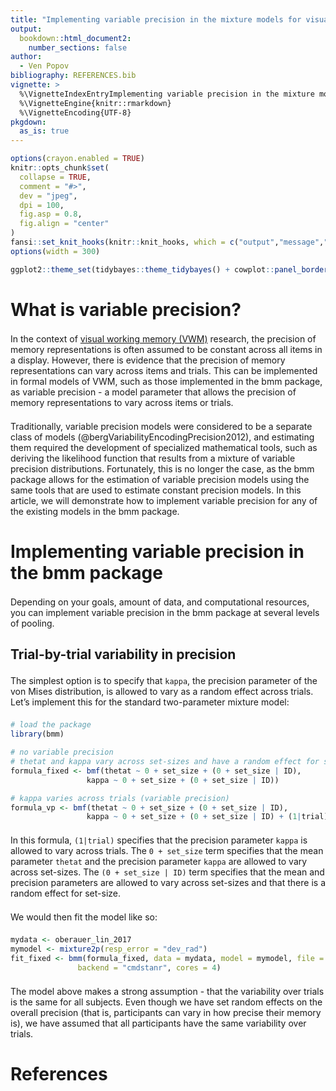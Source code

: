```yaml
---
title: "Implementing variable precision in the mixture models for visual working memory"
output: 
  bookdown::html_document2:
    number_sections: false
author:
  - Ven Popov
bibliography: REFERENCES.bib
vignette: >
  %\VignetteIndexEntryImplementing variable precision in the mixture models for visual working memory}
  %\VignetteEngine{knitr::rmarkdown}
  %\VignetteEncoding{UTF-8}
pkgdown:
  as_is: true
---
```


```{=html}
<style type="text/css">
div.main-container {
max-width: 850px !important;
}

p {
margin-top: 1.5em ;
margin-bottom: 1.5em ;
}
.author{
    display: none;
}
</style>
```

```r
options(crayon.enabled = TRUE)
knitr::opts_chunk$set(
  collapse = TRUE,
  comment = "#>",
  dev = "jpeg",
  dpi = 100,
  fig.asp = 0.8,
  fig.align = "center"
)
fansi::set_knit_hooks(knitr::knit_hooks, which = c("output","message","error"))
options(width = 300)

ggplot2::theme_set(tidybayes::theme_tidybayes() + cowplot::panel_border())
```

# What is variable precision?

In the context of [visual working memory (VWM)](bmm_vwm_crt.html) research, the precision of memory representations is often assumed to be constant across all items in a display. However, there is evidence that the precision of memory representations can vary across items and trials. This can be implemented in formal models of VWM, such as those implemented in the bmm package, as variable precision - a model parameter that allows the precision of memory representations to vary across items or trials.

Traditionally, variable precision models were considered to be a separate class of models (@bergVariabilityEncodingPrecision2012), and estimating them required the development of specialized mathematical tools, such as deriving the likelihood function that results from a mixture of variable precision distributions. Fortunately, this is no longer the case, as the bmm package allows for the estimation of variable precision models using the same tools that are used to estimate constant precision models. In this article, we will demonstrate how to implement variable precision for any of the existing models in the bmm package.

# Implementing variable precision in the bmm package

Depending on your goals, amount of data, and computational resources, you can implement variable precision in the bmm package at several levels of pooling.

## Trial-by-trial variability in precision

The simplest option is to specify that `kappa`, the precision parameter of the von Mises distribution, is allowed to vary as a random effect across trials. Let's implement this for the standard two-parameter mixture model:

```r
# load the package
library(bmm)

# no variable precision
# thetat and kappa vary across set-sizes and have a random effect for set-size
formula_fixed <- bmf(thetat ~ 0 + set_size + (0 + set_size | ID),
                 kappa ~ 0 + set_size + (0 + set_size | ID))

# kappa varies across trials (variable precision)
formula_vp <- bmf(thetat ~ 0 + set_size + (0 + set_size | ID),
                 kappa ~ 0 + set_size + (0 + set_size | ID) + (1|trial))
```

In this formula, `(1|trial)` specifies that the precision parameter `kappa` is allowed to vary across trials. The `0 + set_size` term specifies that the mean parameter `thetat` and the precision parameter `kappa` are allowed to vary across set-sizes. The `(0 + set_size | ID)` term specifies that the mean and precision parameters are allowed to vary across set-sizes and that there is a random effect for set-size.

We would then fit the model like so:

```r
mydata <- oberauer_lin_2017
mymodel <- mixture2p(resp_error = "dev_rad")
fit_fixed <- bmm(formula_fixed, data = mydata, model = mymodel, file = "local/vp_tutorial_fixed", 
               backend = "cmdstanr", cores = 4)
```

The model above makes a strong assumption - that the variability over trials is the same for all subjects. Even though we have set random effects on the overall precision (that is, participants can vary in how precise their memory is), we have assumed that all participants have the same variability over trials. 




# References
